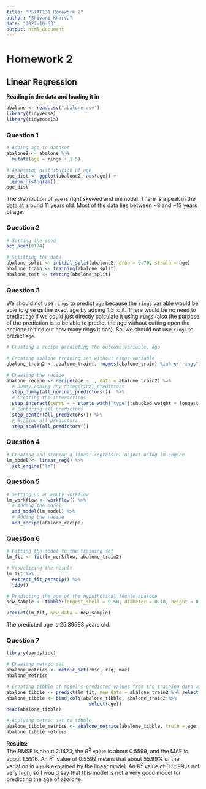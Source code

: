```yaml
---
title: "PSTAT131 Homework 2"
author: "Shivani Kharva"
date: "2022-10-03"
output: html_document
---
```


# Homework 2  

## Linear Regression  

**Reading in the data and loading it in**   
```r
abalone <- read.csv("abalone.csv")
library(tidyverse)
library(tidymodels)
```

### Question 1  

```r
# Adding age to dataset
abalone2 <- abalone %>%
  mutate(age = rings + 1.5)

# Assessing distribution of age
age_dist <- ggplot(abalone2, aes(age)) +
  geom_histogram()
age_dist
```

The distribution of `age` is right skewed and unimodal. There is a peak in the data at around 11 years old. Most of the data lies between ~8 and ~13 years of age.    

### Question 2  

```r
# Setting the seed
set.seed(0124)  

# Splitting the data
abalone_split <- initial_split(abalone2, prop = 0.70, strata = age)
abalone_train <- training(abalone_split)
abalone_test <- testing(abalone_split)
```

### Question 3  
We should not use `rings` to predict `age` because the `rings` variable would be able to give us the exact age by adding 1.5 to it. There would be no need to predict `age` if we could just directly calculate it using `rings` (also the purpose of the prediction is to be able to predict the age without cutting open the abalone to find out how many rings it has). So, we should not use `rings` to predict `age`.      

```r
# Creating a recipe predicting the outcome variable, age

# Creating abalone training set without rings variable
abalone_train2 <- abalone_train[, !names(abalone_train) %in% c("rings")]

# Creating the recipe
abalone_recipe <- recipe(age ~ ., data = abalone_train2) %>%
  # Dummy coding any categorical predictors
  step_dummy(all_nominal_predictors())  %>%
  # Creating the interactions
  step_interact(terms = ~ starts_with("type"):shucked_weight + longest_shell:diameter + shucked_weight:shell_weight) %>%
  # Centering all predictors
  step_center(all_predictors()) %>%
  # Scaling all predictors
  step_scale(all_predictors())
```

### Question 4  

```r
# Creating and storing a linear regression object using lm engine
lm_model <- linear_reg() %>%
  set_engine("lm")
```

### Question 5  

```r
# Setting up an empty workflow
lm_workflow <- workflow() %>%
  # Adding the model
  add_model(lm_model) %>%
  # Adding the recipe
  add_recipe(abalone_recipe)
```

### Question 6   

```r
# Fitting the model to the training set
lm_fit <- fit(lm_workflow, abalone_train2)

# Visualizing the result  
lm_fit %>%
  extract_fit_parsnip() %>%
  tidy()
```

```r
# Predicting the age of the hypothetical female abalone 
new_sample <- tibble(longest_shell = 0.50, diameter = 0.10, height = 0.30, whole_weight = 4, shucked_weight = 1, viscera_weight = 2, shell_weight = 1, type='F')

predict(lm_fit, new_data = new_sample)
```

The predicted age is 25.39588 years old.  

### Question 7   

```r
library(yardstick)

# Creating metric set
abalone_metrics <- metric_set(rmse, rsq, mae)
abalone_metrics

# Creating tibble of model's predicted values from the training data with actual observed ages
abalone_tibble <- predict(lm_fit, new_data = abalone_train2 %>% select(-age))
abalone_tibble <- bind_cols(abalone_tibble, abalone_train2 %>% 
                              select(age))
head(abalone_tibble)

# Applying metric set to tibble
abalone_tibble_metrics <- abalone_metrics(abalone_tibble, truth = age, estimate = .pred)
abalone_tibble_metrics
```

**Results:**  
The RMSE is about 2.1423, the $R^2$ value is about 0.5599, and the MAE is about 1.5516. An $R^2$ value of 0.5599 means that about 55.99% of the variation in `age` is explained by the linear model. An $R^2$ value of 0.5599 is not very high, so I would say that this model is not a very good model for predicting the age of abalone.   







